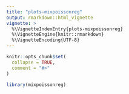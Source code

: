 ```yaml
---
title: "plots-mixpoissonreg"
output: rmarkdown::html_vignette
vignette: >
  %\VignetteIndexEntry{plots-mixpoissonreg}
  %\VignetteEngine{knitr::rmarkdown}
  %\VignetteEncoding{UTF-8}
---
```


```r
knitr::opts_chunk$set(
  collapse = TRUE,
  comment = "#>"
)
```

```r
library(mixpoissonreg)
```
